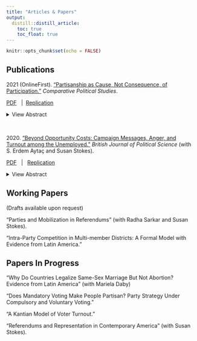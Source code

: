 ```yaml
---
title: "Articles & Papers"
output: 
  distill::distill_article:
    toc: true
    toc_float: true
---
```



```r
knitr::opts_chunk$set(echo = FALSE)
```



## Publications

2021 (OnlineFirst)\. ["Partisanship as Cause, Not Consequence, of Participation."](https://journals.sagepub.com/doi/abs/10.1177/00104140211047406) *Comparative Political Studies*\.

[PDF](files/cps_chile.pdf) \  | \ [Replication](https://dataverse.harvard.edu/dataset.xhtml?persistentId=doi:10.7910/DVN/MRGM0K)


<details><summary>View Abstract</summary>

In most democracies, citizens who identify with a political party are more likely than non-partisans to turn out to vote. But why is this the case? Does voting foster partisanship, as prominent models of political learning and cognitive dissonance postulate? Or does partisanship encourage voting, as expressive voting models and social identity theory suggest? I introduce the concept of partisan duty to capture the role of partisan social identities in the turnout decision, and present new empirical tests of the relationship between partisanship and voting. I leverage a unique institutional arrangement in Chile to establish the direction of causality with a regression discontinuity, and I implement a novel survey design with behavioral outcomes to identify causal mechanisms. Data from the US confirms that the main findings generalize beyond Chile. Electoral participation does not generate partisanship. Instead, partisanship mobilizes voters: it increases the expressive benefits to voting and generates a sense of duty to support one's partisan group.

</details>


<br>

2020\. ["Beyond Opportunity Costs: Campaign Messages, Anger, and Turnout among the Unemployed."](https://www.cambridge.org/core/journals/british-journal-of-political-science/article/beyond-opportunity-costs-campaign-messages-anger-and-turnout-among-the-unemployed/444928192590BEE9B4FB47BB4B7507D9) *British Journal of Political Science* (with S. Erdem Aytaç and Susan Stokes)\.

[PDF](files/bjps2020.pdf)  \  | \  [Replication](https://dataverse.harvard.edu/dataset.xhtml?persistentId=doi:10.7910/DVN/USKUR2&widget=dataverse@harvard)


<details><summary>View Abstract</summary>
Are people under economic stress more or less likely to vote, and why? With large observational datasets and a survey experiment involving unemployed Americans, we show that unemployment depresses participation. But it does so more powerfully when the unemployment rate is low, less powerfully when it is high. Whereas earlier studies have explained lower turnout among the unemployed by stressing the especially high opportunity costs these would-be voters face, our evidence points to the psychological effects of unemployment and of campaign messages about it. When unemployment is high, challengers have an incentive to blame the incumbent, thus eliciting anger among the unemployed. Psychologists have shown anger to be an approach or mobilizing emotion. When joblessness is low, campaigns tend to ignore it. The jobless thus remain in states of depression and self-blame, which are demobilizing emotions.
</details>

    



## Working Papers

(Drafts available upon request)

"Parties and Mobilization in Referendums" (with Radha Sarkar and Susan Stokes).

"Intra-Party Competition in Multi-member Districts: A Formal Model with Evidence from Latin America."


## Papers In Progress

"Why Do Countries Legalize Same-Sex Marriage But Not Abortion? Evidence from Latin America" (with Mariela Daby)

“Does Mandatory Voting Make People Partisan? Party Strategy Under Compulsory and Voluntary Voting.”

“A Kantian Model of Voter Turnout.”

“Referendums and Representation in Contemporary America” (with Susan Stokes).
